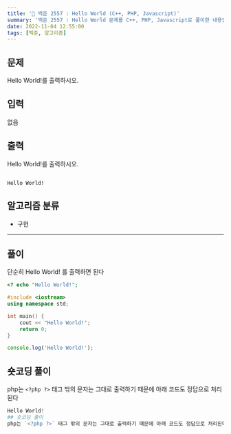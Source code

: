 ```yaml
---
title: '🏅 백준 2557 : Hello World (C++, PHP, Javascript)'
summary: '백준 2557 : Hello World 문제를 C++, PHP, Javascript로 풀이한 내용입니다.'
date: 2022-11-04 12:55:00
tags: [백준, 알고리즘]
---
```


## 문제

Hello World!를 출력하시오.

## 입력

없음

## 출력

Hello World!를 출력하시오.

```text title="예제 입력"

```

```text title="예제 출력"
Hello World!
```

## 알고리즘 분류

- 구현

---

## 풀이

단순히 Hello World! 를 출력하면 된다

```php
<? echo "Hello World!";
```

```cpp
#include <iostream>
using namespace std;

int main() {
    cout << "Hello World!";
    return 0;
}
```

```javascript
console.log('Hello World!');
```

## 숏코딩 풀이

php는 `<?php ?>` 태그 밖의 문자는 그대로 출력하기 때문에 아래 코드도 정답으로 처리된다

```php
Hello World!
## 숏코딩 풀이
php는 `<?php ?>` 태그 밖의 문자는 그대로 출력하기 때문에 아래 코드도 정답으로 처리된다
```
